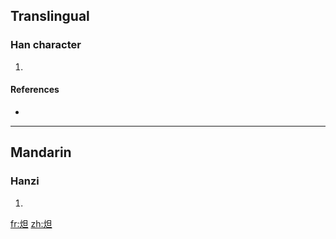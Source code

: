 ==Translingual==

===Han character===
{{Han char|rn=86|rad=火|as=05|sn=9|four=9681<sub>0</sub>|canj=火日一 (FAM)}}

# {{defn|Han|sort=火05}}

====References====
* {{Han ref|kx=0668.040|dkj=18932|dj=1077.080|hdz=32195.070|uh=709F|ud=28831|bh=CFAF|bd=53167}}

----

==Mandarin==

===Hanzi===
{{cmn-hanzi|pin=[[dá]] ([[da2]])|wg=ta<sup>2</sup>}}

# {{defn|Mandarin}}

[[fr:炟]]
[[zh:炟]]
